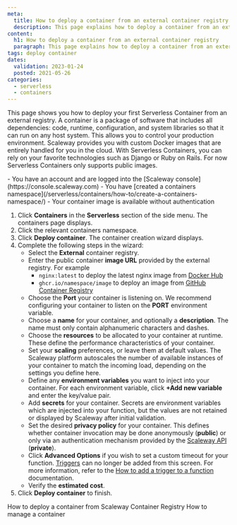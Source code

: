 ```yaml
---
meta:
  title: How to deploy a container from an external container registry
  description: This page explains how to deploy a container from an external registry
content:
  h1: How to deploy a container from an external container registry
  paragraph: This page explains how to deploy a container from an external registry
tags: deploy container 
dates:
  validation: 2023-01-24
  posted: 2021-05-26
categories:
  - serverless
  - containers
---
```


This page shows you how to deploy your first Serverless Container from an external registry. 
A container is a package of software that includes all dependencies: code, runtime, configuration, and system libraries so that it can run on any host system. This allows you to control your production environment. Scaleway provides you with custom Docker images that are entirely handled for you in the cloud. With Serverless Containers, you can rely on your favorite technologies such as Django or Ruby on Rails.
For now Serverless Containers only supports public images.

<Macro id="iam-requirements" />

<Message type="requirement">
  - You have an account and are logged into the [Scaleway console](https://console.scaleway.com)
  - You have [created a containers namespace](/serverless/containers/how-to/create-a-containers-namespace/)
  - Your container image is available without authentication
</Message>

1. Click **Containers** in the **Serverless** section of the side menu. The containers page displays.
2. Click the relevant containers namespace. 
3. Click **Deploy container**. The container creation wizard displays.
4. Complete the following steps in the wizard: 
    - Select the **External** container registry. 
    - Enter the public container **image URL** provided by the external registry. For example
      - `nginx:latest` to deploy the latest nginx image from [Docker Hub](https://hub.docker.com/search?q=)
      - `ghcr.io/namespace/image` to deploy an image from [GitHub Container Registry](https://github.com/features/packages)
    - Choose the **Port** your container is listening on. We recommend configuring your container to listen on the **PORT** environment variable.
    - Choose a **name** for your container, and optionally a **description**. The name must only contain alphanumeric characters and dashes.
    - Choose the **resources** to be allocated to your container at runtime. These define the performance characteristics of your container.
    - Set your **scaling** preferences, or leave them at default values. The Scaleway platform autoscales the number of available instances of your container to match the incoming load, depending on the settings you define here.
    - Define any **environment variables** you want to inject into your container. For each environment variable, click **+Add new variable** and enter the key/value pair.
    - Add **secrets** for your container. Secrets are environment variables which are injected into your function, but the values are not retained or displayed by Scaleway after initial validation.
    - Set the desired **privacy policy** for your container. This defines whether container invocation may be done anonymously (**public**) or only via an authentication mechanism provided by the [Scaleway API](https://www.scaleway.com/en/developers/api/serverless-containers/#authentication) (**private**). 
    - Click **Advanced Options** if you wish to set a custom timeout for your function.
      <Message type="note">
        [Triggers](/serverless/functions/concepts/#trigger) can no longer be added from this screen. For more information, refer to the [How to add a trigger to a function](/serverless/functions/how-to/add-trigger-to-a-function/) documentation.
      </Message>
    - Verify the **estimated cost**.
5. Click **Deploy container** to finish.

<Navigation>
  <PreviousButton to="/serverless/containers/how-to/deploy-a-container-from-scaleway-container-registry/">How to deploy a container from Scaleway Container Registry</PreviousButton>
  <NextButton to="/serverless/containers/how-to/manage-a-container/">How to manage a container</NextButton>
</Navigation>
